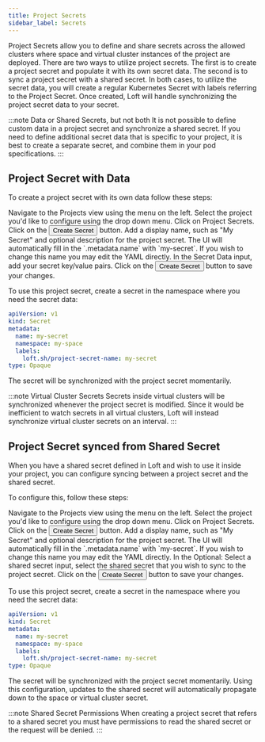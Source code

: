 ```yaml
---
title: Project Secrets
sidebar_label: Secrets
---
```



Project Secrets allow you to define and share secrets across the allowed clusters where space and virtual cluster
instances of the project are deployed. There are two ways to utilize project secrets. The first is to create a
project secret and populate it with its own secret data. The second is to sync a project secret with a shared secret.
In both cases, to utilize the secret data, you will create a regular Kubernetes Secret with labels referring to the
Project Secret. Once created, Loft will handle synchronizing the project secret data to your secret.


:::note Data or Shared Secrets, but not both
It is not possible to define custom data in a project secret and synchronize a shared secret. If
you need to define additional secret data that is specific to your project, it is best to create
a separate secret, and combine them in your pod specifications.
:::


## Project Secret with Data

To create a project secret with its own data follow these steps:

<Flow id="create-project-secret">
    <Step>
        Navigate to the <NavStep>Projects</NavStep> view using the menu on the left.
    </Step>
    <Step>
        Select the project you'd like to configure using the drop down menu.
    </Step>
    <Step>
        Click on <NavStep>Project Secrets</NavStep>.
    </Step>
    <Step>
        Click on the <Button>Create Secret</Button> button.
    </Step>
    <Step>
        Add a display name, such as "My Secret" and optional description for the project secret. The UI will
        automatically fill in the `.metadata.name` with `my-secret`. If you wish to change this name you may edit
        the YAML directly.
    </Step>
    <Step>
        In the <Label>Secret Data</Label> input, add your secret key/value pairs.
    </Step>
    <Step>
        Click on the <Button>Create Secret</Button> button to save your changes.
    </Step>
</Flow>

To use this project secret, create a secret in the namespace where you need the secret data:
```yaml
apiVersion: v1
kind: Secret
metadata:
  name: my-secret
  namespace: my-space
  labels:
    loft.sh/project-secret-name: my-secret
type: Opaque
```

The secret will be synchronized with the project secret momentarily.

:::note Virtual Cluster Secrets
Secrets inside virtual clusters will be synchronized whenever the project secret is modified. Since it would be
inefficient to watch secrets in all virtual clusters, Loft will instead synchronize virtual cluster secrets on an
interval.
:::


## Project Secret synced from Shared Secret

When you have a shared secret defined in Loft and wish to use it inside your project, you can configure syncing
between a project secret and the shared secret.

To configure this, follow these steps:

<Flow id="create-project-secret-from-shared-secret">
    <Step>
        Navigate to the <NavStep>Projects</NavStep> view using the menu on the left.
    </Step>
    <Step>
        Select the project you'd like to configure using the drop down menu.
    </Step>
    <Step>
        Click on <NavStep>Project Secrets</NavStep>.
    </Step>
    <Step>
        Click on the <Button>Create Secret</Button> button.
    </Step>
    <Step>
        Add a display name, such as "My Secret" and optional description for the project secret. The UI will
        automatically fill in the `.metadata.name` with `my-secret`. If you wish to change this name you may edit
        the YAML directly.
    </Step>
    <Step>In the <Label>Optional: Select a shared secret</Label> input, select the shared secret that you wish to
        sync to the project secret.
    </Step>
    <Step>
        Click on the <Button>Create Secret</Button> button to save your changes.
    </Step>
</Flow>

To use this project secret, create a secret in the namespace where you need the secret data:
```yaml
apiVersion: v1
kind: Secret
metadata:
  name: my-secret
  namespace: my-space
  labels:
    loft.sh/project-secret-name: my-secret
type: Opaque
```

The secret will be synchronized with the project secret momentarily. Using this configuration, updates to the shared
secret will automatically propagate down to the space or virtual cluster secret.

:::note Shared Secret Permissions
When creating a project secret that refers to a shared secret you must have permissions to read the shared secret or
the request will be denied.
:::